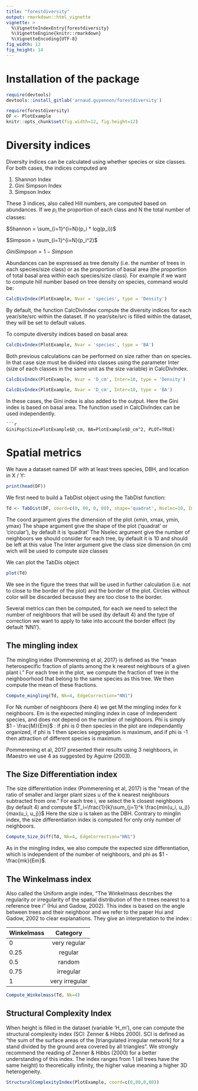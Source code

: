 ```yaml
---
title: "forestdiversity"
output: rmarkdown::html_vignette
vignette: >
  %\VignetteIndexEntry{forestdiversity}
  %\VignetteEngine{knitr::rmarkdown}
  %\VignetteEncoding{UTF-8}
fig_width: 12 
fig_height: 14 
---
```



# Installation of the package

```r
require(devtools)
devtools::install_gitlab('arnaud.guyennon/forestdiversity')
```

```r
require(forestdiversity)
DF <- PlotExample
knitr::opts_chunk$set(fig.width=12, fig.height=12)
```

# Diversity indices
Diversity indices can be calculated using whether species or size classes.
For both cases, the indices computed are 

1. Shannon Index
2. Gini Simpson Index
3. Simpson Index

These 3 indices, also called Hill numbers, are computed based on abundances.
If we $p_i$ the proportion of each class and N the total number of classes:

$Shannon = \sum_{i=1}^{i=N}(p_i * log(p_i))$

$Simpson = \sum_{i=1}^{i=N}(p_i^2)$

$GiniSimpson = 1 - Simpson$ 

Abundances can be expressed as tree density (i.e. the number of trees in each species/size class) or as the proportion of basal area (the proportion of total basal area within each species/size class).
For example if we want to compute hill number based on tree density on species, command would be:

```r
CalcDivIndex(PlotExample, Nvar = 'species', type = 'Density')
```
By default, the function CalcDivIndex compute the diversity indices for each year/site/src within the dataset.
If no year/site/src is filled within the dataset, they will be set to default values.

To compute diversity indices based on basal area: 

```r
CalcDivIndex(PlotExample, Nvar = 'species', type = 'BA')
```

Both previous calculations can be performed on size rather than on species.
In that case size must be divided into classes using the parameter Inter (size of each classes in the same unit as the size variable) in CalcDivIndex.

```r
CalcDivIndex(PlotExample, Nvar = 'D_cm', Inter=10, type = 'Density')
```
```r
CalcDivIndex(PlotExample, Nvar = 'D_cm', Inter=10, type = 'BA')
```

In these cases, the Gini index is also added to the output.
Here the Gini index is based on basal area.
The function used in CalcDivIndex can be used independently.

```
```r
GiniPop(Size=PlotExample$D_cm, BA=PlotExample$D_cm^2, PLOT=TRUE)
```

# Spatial metrics

We have a dataset named DF with at least trees species, DBH, and location in X / Y:

```r
print(head(DF))
```
We first need to build a TabDist object using the TabDist function:

```r
Td <- TabDist(DF, coord=c(0, 80, 0, 80), shape='quadrat', Nselec=10, Inter=10)
```
The coord argument gives the dimension of the plot (xmin, xmax, ymin, ymax)
The shape argument give the shape of the plot ('quadrat' or 'circular'), by default it is 'quadrat'
The Nselec argument give the number of neighboors we should consider for each tree, by default it is 10 and should be left at this value
The Inter argument give the class size dimension (in cm) wich will be used to compute size classes

We can plot the TabDis object 
```r
plot(Td)
```

We see in the figure the trees that will be used in further calculation (i.e. not to close to the border of the plot) and the border of the plot.
Circles without color will be discarded because they are too close to the border.

Several metrics can then be computed, for each we need to select the number of neighboors that will be used (by default 4) and the type of correction we want to apply to take into account the border effect (by default 'NN1').

## The mingling index

The mingling index (Pommerening et al, 2017) is defined as the "mean heterospecific fraction of plants among the k nearest neighbours of a given plant i."
For each tree in the plot, we compute the fraction of tree in the neighboorhood that belong to the same species as this tree.
We then compute the mean of these fractions.

```r
Compute_mingling(Td, Nk=4, EdgeCorrection="NN1")
```
For Nk number of neighboors (here 4) we get M the mingling index for k neighboors.
Em is the expected mingling index in case of independent species, and does not depend on the number of neighboors.
Phi is simply $1 - \frac{M}{Em}$ : if phi is 0 then species in the plot are independantly organized, if phi is 1 then species seggregation is maximum, and if phi is -1 then attraction of different species is maximum.

Pommerening et al, 2017 presented their results using 3 neighboors, in IMaestro we use 4 as suggested by Aguirre (2003).

## The Size Differentiation index
The size differentiation index (Pommerening et al, 2017) is the "mean of the ratio of smaller and larger plant sizes u of the k nearest neighbours subtracted from one."
For each tree i, we select the k closest neighboors (by default 4) and compute $T_i=\frac{1}{k}\sum_{j=1}^k \frac{min(u_i, u_j)}{max(u_i, u_j)}$
Here the size u is taken as the DBH.
Contrary to minglin index, the size differentiation index is computed for only only number of neighboors.

```r
Compute_Size_Diff(Td, Nk=4, EdgeCorrection="NN1")
```

As in the mingling index, we also compute the expected size differentiation, which is independent of the number of neighboors, and phi as $1 - \frac{mk}{Em}$.


## The Winkelmass index

Also called the Uniform angle index, "The Winkelmass describes the regularity or irregularity of the spatial distribution of the n trees nearest to a reference tree i" (Hui and Gadow, 2002).
This index is based on the angle between trees and their neighboor and we refer to the paper Hui and Gadow, 2002 to clear explanations.
They give an interpretation to the index :

| Winkelmass    | Category      |
| ------------- |:-------------:|
| 0             | very regular  |
| 0.25          |  regular      |
| 0.5           |  random       |
| 0.75          |  irregular    |
| 1             |very irregular |


```r
Compute_Winkelmass(Td, Nk=4)
```

## Structural Complexity Index

When height is filled in the dataset (variable 'H_m'), one can compute the structural complexity index (SCI: Zenner & Hibbs 2000).
SCI is defined as "the sum of the surface areas of the [triangulated irregular network] for a stand divided by the ground area covered by all triangles".
We strongly recommend the reading of  Zenner & Hibbs (2000) for a better understanding of this index.
The index ranges from 1 (all trees have the same height) to theoretically infinity, the higher value meaning a higher 3D heterogeneity.

```r
StructuralComplexityIndex(PlotExample, coord=c(0,80,0,80))
```






















